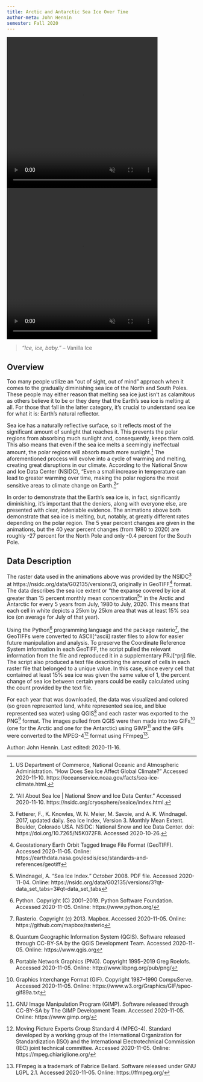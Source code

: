 ```yaml
---
title: Arctic and Antarctic Sea Ice Over Time
author-meta: John Hennin
semester: Fall 2020
---
```


<!-- VIDEO ON LOOP: see styles.css for formatting -->
<div class="video-wrapper">
  <video width="400" height="400" controls preload="true" autoplay loop muted>
    <source src="https://drdavis.space/teaching/ds/sdd/media/2020/11/sea-ice-north.mp4" type="video/mp4" >
  </video>
  <video width="400" height="400" controls preload="true" autoplay loop muted>
    <source src="https://drdavis.space/teaching/ds/sdd/media/2020/11/sea-ice-south.mp4" type="video/mp4" >
  </video>
</div>

> *"Ice, ice, baby."* -- Vanilla Ice

## Overview
Too many people utilize an "out of sight, out of mind" approach when it comes to the gradually diminishing sea ice of the North and South Poles.
These people may either reason that melting sea ice just isn't as calamitous as others believe it to be or they deny that the Earth's sea ice is melting at all.
For those that fall in the latter category, it's crucial to understand sea ice for what it is: Earth's natural reflector.

Sea ice has a naturally reflective surface, so it reflects most of the significant amount of sunlight that reaches it.
This prevents the polar regions from absorbing much sunlight and, consequently, keeps them cold.
This also means that even if the sea ice melts a seemingly ineffectual amount, the polar regions will absorb much more sunlight.[^noaa]
The aforementioned process will evolve into a cycle of warming and melting, creating great disruptions in our climate.
According to the National Snow and Ice Data Center (NSIDC), "Even a small increase in temperature can lead to greater warming over time, making the polar regions the most sensitive areas to climate change on Earth.[^nsidcseaicequote]"

In order to demonstrate that the Earth's sea ice is, in fact, significantly diminishing, it's important that the deniers, along with everyone else, are presented with clear, indeniable evidence.
The animations above both demonstrate that sea ice is melting, but, notably, at greatly different rates depending on the polar region.
The 5 year percent changes are given in the animations, but the 40 year percent changes (from 1980 to 2020) are roughly -27 percent for the North Pole and only -0.4 percent for the South Pole.

## Data Description
The raster data used in the animations above was provided by the NSIDC[^nsidcdata] at https://nsidc.org/data/G02135/versions/3, originally in GeoTIFF[^geotiff] format.
The data describes the sea ice extent or "the expanse covered by ice at greater than 15 percent monthly mean concentration[^nsidcdataquote]" in the Arctic and Antarctic for every 5 years from July, 1980 to July, 2020.
This means that each cell in white depicts a 25km by 25km area that was at least 15% sea ice (on average for July of that year).

Using the Python[^python] programming language and the package rasterio[^rasterio], the GeoTIFFs were converted to ASCII[^ascii] raster files to allow for easier future manipulation and analysis.
To preserve the Coordinate Reference System information in each GeoTIFF, the script pulled the relevant information from the file and reproduced it in a supplementary PRJ[^prj] file.
The script also produced a text file describing the amount of cells in each raster file that belonged to a unique value.
In this case, since every cell that contained at least 15% sea ice was given the same value of 1, the percent change of sea ice between certain years could be easily calculated using the count provided by the text file.

For each year that was downloaded, the data was visualized and colored (so green represented land, white represented sea ice, and blue represented sea water) using QGIS[^qgis] and each raster was exported to the PNG[^png] format.
The images pulled from QGIS were then made into two GIFs[^gif] (one for the Arctic and one for the Antarctic) using GIMP[^gimp] and the GIFs were converted to the MPEG-4[^mpeg4] format using FFmpeg[^ffmpeg].

<div class="credit-line">
Author: John Hennin.
Last edited: 2020-11-16.
</div>

[^noaa]: US Department of Commerce, National Oceanic and Atmospheric Administration. “How Does Sea Ice Affect Global Climate?” Accessed 2020-11-10. https://oceanservice.noaa.gov/facts/sea-ice-climate.html.
[^nsidcseaicequote]: “All About Sea Ice | National Snow and Ice Data Center.” Accessed 2020-11-10. https://nsidc.org/cryosphere/seaice/index.html.
[^nsidcdata]: Fetterer, F., K. Knowles, W. N. Meier, M. Savoie, and A. K. Windnagel. 2017, updated daily. Sea Ice Index, Version 3. Monthly Mean Extent. Boulder, Colorado USA. NSIDC: National Snow and Ice Data Center. doi: https://doi.org/10.7265/N5K072F8. Accessed 2020-10-26.
[^geotiff]: Geostationary Earth Orbit Tagged Image File Format (GeoTIFF). Accessed 2020-11-05. Online: https://earthdata.nasa.gov/esdis/eso/standards-and-references/geotiff
[^nsidcdataquote]: Windnagel, A. “Sea Ice Index.” October 2008. PDF file. Accessed 2020-11-04. Online: https://nsidc.org/data/G02135/versions/3?qt-data_set_tabs=3#qt-data_set_tabs
[^python]: Python. Copyright (C) 2001--2019. Python Software Foundation. Accessed 2020-11-05. Online: https://www.python.org/
[^rasterio]: Rasterio. Copyright (c) 2013. Mapbox. Accessed 2020-11-05. Online: https://github.com/mapbox/rasterio
[^qgis]: Quantum Geographic Information System (QGIS). Software released through CC-BY-SA by the QGIS Development Team. Accessed 2020-11-05. Online: https://www.qgis.org
[^png]: Portable Network Graphics (PNG). Copyright 1995--2019 Greg Roelofs. Accessed 2020-11-05. Online: http://www.libpng.org/pub/png/
[^gif]: Graphics Interchange Format (GIF). Copyright 1987--1990 CompuServe. Accessed 2020-11-05. Online: https://www.w3.org/Graphics/GIF/spec-gif89a.txt
[^gimp]: GNU Image Manipulation Program (GIMP). Software released through CC-BY-SA by The GIMP Development Team. Accessed 2020-11-05. Online: https://www.gimp.org/
[^mpeg4]: Moving Picture Experts Group Standard 4 (MPEG-4). Standard developed by a working group of the International Organization for Standardization (ISO) and the International Electrotechnical Commission (IEC) joint technical committee. Accessed 2020-11-05. Online: https://mpeg.chiariglione.org/
[^ffmpeg]: FFmpeg is a trademark of Fabrice Bellard. Software released under GNU LGPL 2.1. Accessed 2020-11-05. Online: https://ffmpeg.org/
